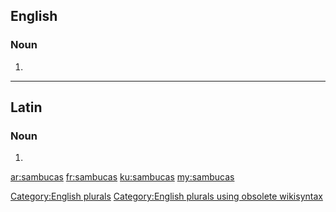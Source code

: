 ==English==

===Noun===
{{head|en}}

# {{plural of|sambuca}}

[[Category:English plurals]][[Category:English plurals using obsolete wikisyntax]]

----

==Latin==

===Noun===
{{la-noun-form|sambūcās}}

# {{inflection of|sambūca||acc|p|lang=la}}

[[ar:sambucas]]
[[fr:sambucas]]
[[ku:sambucas]]
[[my:sambucas]]